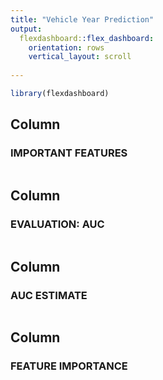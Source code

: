 ```yaml
---
title: "Vehicle Year Prediction"
output: 
  flexdashboard::flex_dashboard:
    orientation: rows
    vertical_layout: scroll
    
---
```


```r
library(flexdashboard)

```



Column {data-height=100}
-----------------------------------------------------------------------

### IMPORTANT FEATURES

```r

```


Column {data-height=400}
-----------------------------------------------------------------------

### EVALUATION: AUC

```r

```


Column {data-height=200}
-----------------------------------------------------------------------

### AUC ESTIMATE

```r

```


Column {data-height=200}
-----------------------------------------------------------------------

### FEATURE IMPORTANCE

```r

```
